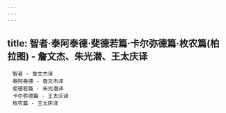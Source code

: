 ```yaml
---
---
---
```

title: 智者·泰阿泰德·斐德若篇·卡尔弥德篇·枚农篇(柏拉图) - 詹文杰、朱光潜、王太庆译
---


```
　智者 - 詹文杰译
　泰阿泰德 - 詹文杰译
　斐德若篇 - 朱光潜译
　卡尔弥德篇 - 王太庆译
　枚农篇 - 王太庆译
```